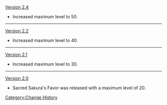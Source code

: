 [[Version 2.4]]
* Increased maximum level to 50.
----
[[Version 2.2]]
* Increased maximum level to 40.
----
[[Version 2.1]]
* Increased maximum level to 30.
----
[[Version 2.0]]
* Sacred Sakura's Favor was released with a maximum level of 20.
<noinclude>[[Category:Change History]]</noinclude>